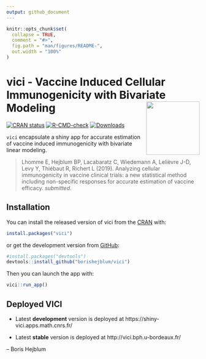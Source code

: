 ```yaml
---
output: github_document
---
```


<!-- README.md is generated from README.Rmd. Please edit that file -->

```r
knitr::opts_chunk$set(
  collapse = TRUE,
  comment = "#>",
  fig.path = "man/figures/README-",
  out.width = "100%"
)
```
# vici - Vaccine Induced Cellular Immunogenicity with Bivariate Modeling <a><img src='man/figures/logo.svg' align="right" height="139" /></a>

<!-- badges: start -->
[![CRAN status](https://www.r-pkg.org/badges/version/vici)](https://CRAN.R-project.org/package=vici)
[![R-CMD-check](https://github.com/borishejblum/vici/workflows/R-CMD-check/badge.svg)](https://github.com/borishejblum/vici/actions)
[![Downloads](https://cranlogs.r-pkg.org/badges/vicis?color=blue)](https://www.r-pkg.org/pkg/vici)
<!-- badges: end -->

`vici` encapsulate a shiny app for accurate estimation of vaccine induced immunogenicity 
with bivariate linear modeling.

> Lhomme E, Hejblum BP, Lacabaratz C, Wiedemann A, Lelièvre J-D, Levy Y, Thiébaut R, Richert L (2019). Analyzing cellular immunogenicity in vaccine clinical trials: a new statistical method including non-specific responses for accurate estimation of vaccine efficacy. _submitted_.

## Installation

You can install the released version of vici from the [CRAN](https://cran.r-project.org/) with:
``` r
install.packages("vici")
```
or get the development version from [GitHub](https://github.com/borishejblum/vici):
```r
#install.packages("devtools")
devtools::install_github("borishejblum/vici")
```


Then you can launch the app with:
``` r
vici::run_app()
```

## Deployed VICI

 * Latest **development** version is deployed at https://shiny-vici.apps.math.cnrs.fr/  

 * Latest **stable** version is deployed at http://vici.bph.u-bordeaux.fr/

-- Boris Hejblum

